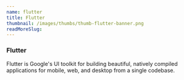 ```yaml
---
name: flutter
title: Flutter
thumbnail: /images/thumbs/thumb-flutter-banner.png
readMoreSlug:
---
```


### Flutter

Flutter is Google's UI toolkit for building beautiful, natively compiled applications for mobile, web, and desktop from a single codebase.